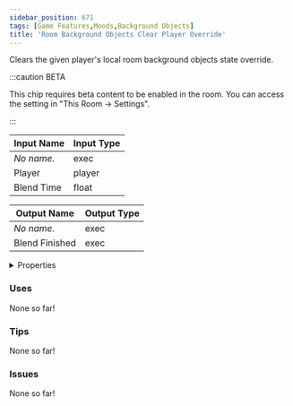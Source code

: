 ```yaml
---
sidebar_position: 671
tags: [Game Features,Moods,Background Objects]
title: 'Room Background Objects Clear Player Override'
---
```


Clears the given player's local room background objects state override.

:::caution BETA

This chip requires beta content to be enabled in the room. You can access the setting in "This Room -> Settings".

:::


<EsbSvg />

| Input Name | Input Type |
|-----------|-----------|
| *No name.* | exec |
| Player | player |
| Blend Time | float |

| Output Name | Output Type |
|-----------|-----------|
| *No name.* | exec |
| Blend Finished | exec |


<details>
  <summary>Properties</summary>
  <div>
    <div>
    <table>
      <thead>
        <tr>
          <th>Is beta required?</th>
          <th>✅</th>
        </tr>
        <tr>
          <th>Is this chip a trolling risk?</th>
          <th>❌</th>
        </tr>
        <tr>
          <th>Is this chip a role assignment risk?</th>
          <th>❌</th>
        </tr>
        <tr>
          <th>Chip UUID</th>
          <th>b890f7ef-5126-401c-8d66-794e9b1bc2a5</th>
        </tr>
      </thead>
    </table>
    </div>
  </div>
</details>

### Uses

None so far!

### Tips

None so far!

### Issues

None so far!